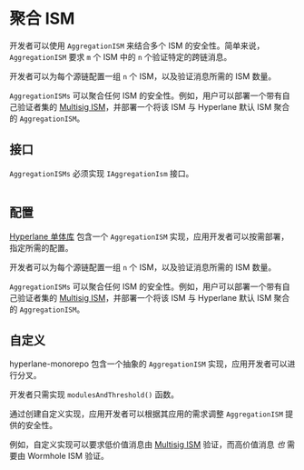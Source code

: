 # 聚合 ISM

开发者可以使用 `AggregationISM` 来结合多个 ISM 的安全性。简单来说，`AggregationISM` 要求 `m` 个 ISM 中的 `n` 个验证特定的跨链消息。

开发者可以为每个源链配置一组 `n` 个 ISM，以及验证消息所需的 ISM 数量。

`AggregationISMs` 可以聚合任何 ISM 的安全性。例如，用户可以部署一个带有自己验证者集的 [Multisig ISM](multisig-ISM.mdx)，并部署一个将该 ISM 与 Hyperlane 默认 ISM 聚合的 `AggregationISM`。

## 接口

`AggregationISMs` 必须实现 `IAggregationIsm` 接口。

```solidity file=<rootDir>/node_modules/@hyperlane-xyz/core/contracts/interfaces/isms/IAggregationIsm.sol

```

## 配置

[Hyperlane 单体库](https://github.com/hyperlane-xyz/hyperlane-monorepo) 包含一个 `AggregationISM` 实现，应用开发者可以按需部署，指定所需的配置。

开发者可以为每个源链配置一组 `n` 个 ISM，以及验证消息所需的 ISM 数量。

`AggregationISMs` 可以聚合任何 ISM 的安全性。例如，用户可以部署一个带有自己验证者集的 [Multisig ISM](./multisig-ISM.mdx)，并部署一个将该 ISM 与 Hyperlane 默认 ISM 聚合的 `AggregationISM`。

## 自定义

hyperlane-monorepo 包含一个抽象的 `AggregationISM` 实现，应用开发者可以进行分叉。

开发者只需实现 `modulesAndThreshold()` 函数。

通过创建自定义实现，应用开发者可以根据其应用的需求调整 `AggregationISM` 提供的安全性。

例如，自定义实现可以要求低价值消息由 [Multisig ISM](./multisig-ISM.mdx) 验证，而高价值消息 _也_ 需要由 Wormhole ISM 验证。
